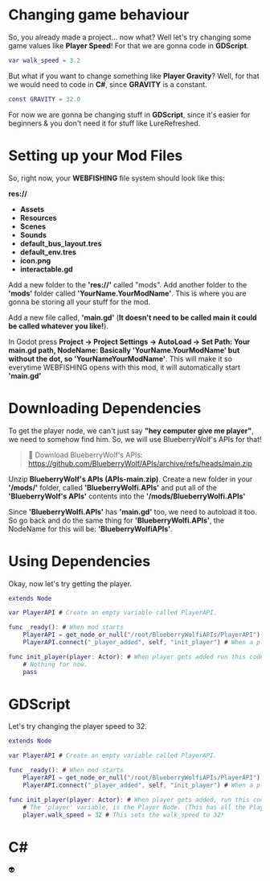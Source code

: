 # Changing game behaviour
So, you already made a project... now what? Well let's try changing some game values like **Player Speed**! For that we are gonna code in **GDScript**.
```gd filename="speed.gd" {3} copy
var walk_speed = 3.2
```

But what if you want to change something like **Player Gravity**? Well, for that we would need to code in **C#**, since **GRAVITY** is a constant.

```gd filename="gravity.gd" {3} copy
const GRAVITY = 32.0
```

For now we are gonna be changing stuff in **GDScript**, since it's easier for beginners & you don't need it for stuff like LureRefreshed.

# Setting up your Mod Files
So, right now, your **WEBFISHING** file system should look like this:

**res://**
- **Assets**
- **Resources**
- **Scenes**
- **Sounds**
- **default_bus_layout.tres**
- **default_env.tres**
- **icon.png**
- **interactable.gd**

Add a new folder to the **'res://'** called "mods". Add another folder to the **'mods'** folder called **'YourName.YourModName'**.
This is where you are gonna be storing all your stuff for the mod.

Add a new file called, **'main.gd'** (**It doesn't need to be called main it could be called whatever you like!**).

In Godot press **Project -> Project Settings -> AutoLoad -> Set Path: Your main.gd path, NodeName: Basically 'YourName.YourModName' but without the dot, so 'YourNameYourModName'**.
This will make it so everytime WEBFISHING opens with this mod, it will automatically start **'main.gd'**

# Downloading Dependencies
To get the player node, we can't just say **"hey computer give me player"**, we need to somehow find him.
So, we will use BlueberryWolf's APIs for that!

> 💫 Download BlueberryWolf's APIs: https://github.com/BlueberryWolf/APIs/archive/refs/heads/main.zip

Unzip **BlueberryWolf's APIs (APIs-main.zip)**. Create a new folder in your **'/mods/'** folder, called **'BlueberryWolfi.APIs'**
and put all of the **'BlueberryWolf's APIs'** contents into the **'/mods/BlueberryWolfi.APIs'** 

Since **'BlueberryWolfi.APIs'** has **'main.gd'** too, we need to autoload it too. So go back and do the same thing for **'BlueberryWolfi.APIs'**, the NodeName for this will be:
**'BlueberryWolfiAPIs'**.

# Using Dependencies
Okay, now let's try getting the player.

```gd filename="main.gd" {3} copy
extends Node

var PlayerAPI # Create an empty variable called PlayerAPI.

func _ready(): # When mod starts
	PlayerAPI = get_node_or_null("/root/BlueberryWolfiAPIs/PlayerAPI") # Get PlayerAPI from BlueberryWolfiAPIs
	PlayerAPI.connect("_player_added", self, "init_player") # When a player gets added into a lobby (You)

func init_player(player: Actor): # When player gets added run this code
	# Nothing for now.
    pass
```

# GDScript
Let's try changing the player speed to 32.

```gd filename="main.gd" {3} copy
extends Node

var PlayerAPI # Create an empty variable called PlayerAPI.

func _ready(): # When mod starts
	PlayerAPI = get_node_or_null("/root/BlueberryWolfiAPIs/PlayerAPI") # Get PlayerAPI from BlueberryWolfiAPIs
	PlayerAPI.connect("_player_added", self, "init_player") # When a player gets added into a lobby (You)

func init_player(player: Actor): # When player gets added, run this code:
    # The 'player' variable, is the Player Node. (This has all the Player related stuff, ofc.)
	player.walk_speed = 32 # This sets the walk_speed to 32!
```

# C#
👽